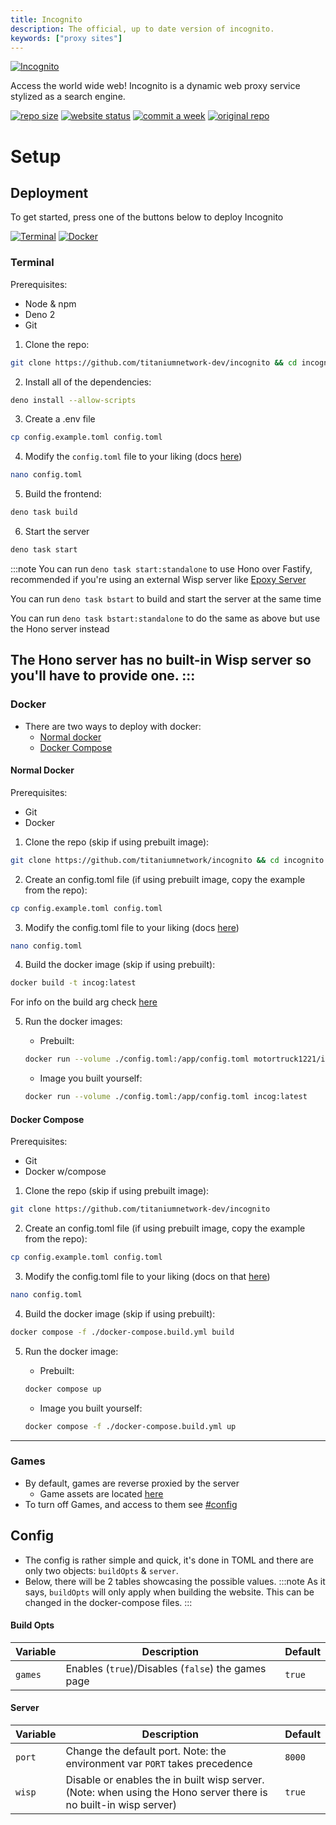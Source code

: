 ```yaml
---
title: Incognito
description: The official, up to date version of incognito.
keywords: ["proxy sites"]
---
```


[![Incognito](https://socialify.git.ci/titaniumnetwork-dev/incognito/image?description=1\&font=Inter\&forks=1\&issues=1\&language=1\&name=1\&owner=1\&pattern=Circuit%20Board\&pulls=1\&stargazers=1\&theme=Dark)](https://github.com/titaniumnetwork-dev/incognito)

Access the world wide web! Incognito is a dynamic web proxy service stylized as a search engine.

[![repo size](https://img.shields.io/github/repo-size/titaniumnetwork-dev/incognito?style=for-the-badge)](https://github.com/titaniumnetwork-dev/incognito)
[![website status](https://img.shields.io/website?url=https%3A%2F%2Fincog.works\&style=for-the-badge)](https://incog.works)
[![commit a week](https://img.shields.io/github/commit-activity/w/titaniumnetwork-dev/incognito?style=for-the-badge)](https://github.com/titaniumnetwork-dev/Incognito/commits/main/)
[![original repo](https://img.shields.io/badge/Original-Repo-gray?style=for-the-badge\&link=https%3A%2F%2Fgithub.com%2Fcaracal-js%2Fincognito)](https://github.com/caracal-js/incognito)

# Setup

## Deployment

To get started, press one of the buttons below to deploy Incognito

[![Terminal](https://img.shields.io/badge/terminal-%23121011.svg?style=for-the-badge\&logo=gnu-bash\&logoColor=white)](#terminal)
[![Docker](https://img.shields.io/badge/docker-%230db7ed.svg?style=for-the-badge\&logo=docker\&logoColor=white)](#docker)

### Terminal

Prerequisites:

- Node & npm
- Deno 2
- Git

1. Clone the repo:

```bash
git clone https://github.com/titaniumnetwork-dev/incognito && cd incognito
```

2. Install all of the dependencies:

```bash
deno install --allow-scripts
```

3. Create a .env file

```bash
cp config.example.toml config.toml
```

4. Modify the `config.toml` file to your liking (docs [here](#config))

```bash
nano config.toml
```

5. Build the frontend:

```bash
deno task build
```

6. Start the server

```bash
deno task start
```

:::note
You can run `deno task start:standalone` to use Hono over Fastify, recommended if you're using an external Wisp server like [Epoxy Server](https://github.com/mercuryworkshop/epoxy-tls)

You can run `deno task bstart` to build and start the server at the same time

You can run `deno task bstart:standalone` to do the same as above but use the Hono server instead

The Hono server has no built-in Wisp server so you'll have to provide one.
:::
---

### Docker

- There are two ways to deploy with docker:
  - [Normal docker](#normal-docker)
  - [Docker Compose](#docker-compose)

#### Normal Docker

Prerequisites:

- Git
- Docker

1. Clone the repo (skip if using prebuilt image):

```bash
git clone https://github.com/titaniumnetwork/incognito && cd incognito
```

2. Create an config.toml file (if using prebuilt image, copy the example from the repo):

```bash
cp config.example.toml config.toml
```

3. Modify the config.toml file to your liking (docs [here](#config))

```bash
nano config.toml
```

4. Build the docker image (skip if using prebuilt):

```bash
docker build -t incog:latest
```

For info on the build arg check [here](#config)

5. Run the docker images:

   - Prebuilt:

   ```bash
   docker run --volume ./config.toml:/app/config.toml motortruck1221/incognito:latest
   ```

   - Image you built yourself:

   ```bash
   docker run --volume ./config.toml:/app/config.toml incog:latest
   ```

#### Docker Compose

Prerequisites:

- Git
- Docker w/compose

1. Clone the repo (skip if using prebuilt image):

```bash
git clone https://github.com/titaniumnetwork-dev/incognito
```

2. Create an config.toml file (if using prebuilt image, copy the example from the repo):

```bash
cp config.example.toml config.toml
```

3. Modify the config.toml file to your liking (docs on that [here](#config))

```bash
nano config.toml
```

4. Build the docker image (skip if using prebuilt):

```bash
docker compose -f ./docker-compose.build.yml build
```

5. Run the docker image:

   - Prebuilt:

   ```bash
   docker compose up
   ```

   - Image you built yourself:

   ```bash
   docker compose -f ./docker-compose.build.yml up
   ```

---

### Games

- By default, games are reverse proxied by the server
  - Game assets are located [here](https://github.com/ruby-network/ruby-assets)
- To turn off Games, and access to them see [#config](#config)

## Config

- The config is rather simple and quick, it's done in TOML and there are only two objects: `buildOpts` & `server`.
- Below, there will be 2 tables showcasing the possible values.
  :::note
  As it says, `buildOpts` will only apply when building the website. This can be changed in the docker-compose files.
  :::

#### Build Opts

| Variable | Description                                        | Default |
| -------- | -------------------------------------------------- | ------- |
| `games`  | Enables (`true`)/Disables (`false`) the games page | `true`  |

#### Server

| Variable | Description                                                                                                      | Default |
| -------- | ---------------------------------------------------------------------------------------------------------------- | ------- |
| `port`   | Change the default port. Note: the environment var `PORT` takes precedence                                       | `8000`  |
| `wisp`   | Disable or enables the in built wisp server. (Note: when using the Hono server there is no built-in wisp server) | `true`  |

